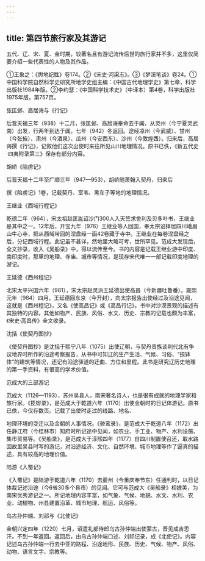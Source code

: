 ```yaml
---
---
---
```

title: 第四节旅行家及其游记
---



五代、辽、宋、夏、金时期，较著名且有游记流传后世的旅行家并不多，这里仅简要介绍一些代表性的人物及其作品。

①王象之：《舆地纪胜》卷174。②《宋史·河渠志》。③《梦溪笔谈》卷24。①中国科学院自然科学史研究所地学史组主编：《中国古代地理学史》第七章，科学出版社1984年版。②李约瑟：《中国科学技术史》（中译本）第4卷，科学出版社1975年版，第757页。

张匡邺、高居诲与《行记》

后晋天福三年（938）十二月，张匡邺、高居诲奉命去于阗，从灵州（今宁夏灵武南）出发，行两年到达于阗，七年（942）冬返回。途经凉州（今武威）、甘州（今张掖）、肃州（今酒泉）、瓜州（今安西东）、沙州（今敦煌西）。归来后，高居诲撰《行记》，记叙他们这次出使时来往所见山川地理情况。原书已佚，《新五代史·四夷附录第三》保存有部分内容。

胡峤《陷虏记》

后晋天福十二年至广顺三年（947—953），胡峤随萧翰入契丹，归来后

撰《陷虏记》1卷，记载契丹、室韦、黑车子等地的地理情况。

王继业《西域行程记》

乾德二年（964），宋太祖赵匡胤诏沙门300人入天竺求舍利及贝多叶书，王继业是其中之一。12年后，开宝九年（976）王继业等人回国，奉太宗诏择居四川峨眉山牛心寺，把从西域带回的涅盘经一函42卷藏于寺中。王继业在每卷涅盘经之后，分记西域行程。此记虽不甚详，然地里大略可考，世所罕见。范成大发现后，全文抄录，收入《吴船录》中，得以流传至今。书的内容是记载王继业游中印度、南印度时，那里的地理、寺庙、城市等情况，是现存宋代唯一一部记载印度地理的游记。

王延德《西州程记》

北宋太平兴国六年（981），宋太宗赵灵派王延德出使高昌（今新疆吐鲁番）。雍熙元年（984）四月，王延德回东京（今开封），向太宗报告出使经过及沿途见闻，这就是《西州程记》，又名《使高昌记》或《高昌行记》。书中对沙漠景观的描述有其独特的内容。其他如物产、民族、风俗、水文、历史、宗教的记载也颇为丰富，《宋史·高昌传》全文收录。

沈括《使契丹图抄》

《使契丹图抄》是沈括于熙宁八年（1075）出使辽朝，与契丹贵族谈判代北有争议地界时所作的沿途考察报告，从书中可知辽的生产生活、气候、习俗、“捺钵体”的建筑等情况，还记有沿途驿道的迂曲、方位和里程。此书是研究辽历史地理的第一手资料，有很高的学术价值。

范成大的三部游记

范成大（1126—1193），苏州吴县人，南宋著名诗人，也是很有成就的地理学家和旅行家。《揽辔录》，是范成大于乾道六年（1170）出使金朝时的日记体游记。原书已佚，今仅存数页。记载了出使时走过的线路、地名、

地理环境的变迁以及金朝的人事情况。《骖鸾录》，是范成大于乾道八年（1172）出任静江府（今桂林市）知府时所记途中见闻，如农业、手工业、物产、水利设施、集市贸易等。《吴船录》，是范成大于淳熙四年（1177）自四川制置使召还，取水路回故里吴县时写的游记，对沿途经济、文化、自然环境、城市地理等作了逼真的描述，具有较高的地理价值。

陆游《入蜀记》

《入蜀记》是陆游于乾道六年（1170）去夔州（今重庆奉节东）任通判时，以日记体裁记述沿途（今6省30多个县市）的见闻。它可与范成大《吴船录》相媲美，为南宋优秀游记之一。所记地理内容丰富，如气象、气候、地貌、水文、水利、农业、动植物、州县建置沿革、城市地理、航运、风俗等。

乌古孙仲端、刘祁与《北使记》

金朝兴定四年（1220）七月，诏遣礼部侍郎乌古孙仲端出使蒙古，晋见成吉思汗。不到一年返回。返回后，由乌古孙仲端口述、刘祁记录，成《北使记》。内容记述乌古孙仲端一行去中亚的路程、沿途地形、民族、历史、气候、物产、风俗、动物、语言文字、宗教等。